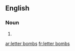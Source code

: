 ==English==

===Noun===
{{head|en|plural}}

# {{plural of|letter bomb|lang=en|nocat=1}}

[[ar:letter bombs]]
[[fr:letter bombs]]